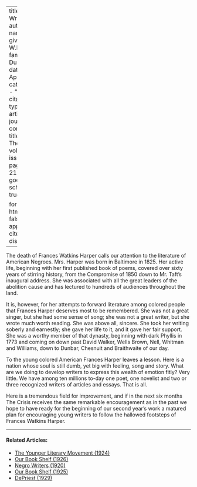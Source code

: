 
---
title: 'The Writer'
author:
  - name:
      given: W.E.B.
      family: Du Bois
date: Apr. 1911
categories: 
  - ""
citation: 
  type: article-journal
  container-title: The Crisis
  volume: 1
  issue: 6
  page: 20-21
google-scholar: true

format:
  html:
    toc: false
    appendix-cite-as: display
---



The death of Frances Watkins Harper calls our attention to the literature of American Negroes. Mrs. Harper was born in Baltimore in 1825. Her active life, beginning with her first published book of poems, covered over sixty years of stirring history, from the Compromise of 1850 down to Mr. Taft's inaugural address. She was associated with all the great leaders of the abolition cause and has lectured to hundreds of audiences throughout the land.

It is, however, for her attempts to forward literature among colored people that Frances Harper deserves most to be remembered. She was not a great singer, but she had some sense of song; she was not a great writer, but she wrote much worth reading. She was above all, sincere. She took
her writing soberly and earnestly; she gave her life to it, and it gave her fair support. She was a worthy member of that dynasty, beginning with dark Phyllis in 1773 and coming on down past David Walker, Wells Brown, Nell, Whitman and Williams, down to Dunbar, Chesnuit and Braithwaite of our day.

To the young colored American Frances Harper leaves a lesson. Here is a nation whose soul is still dumb, yet big with feeling, song and story. What are we doing to develop writers to express this wealth of emotion fitly? Very little. We have among ten millions to-day one poet, one novelist and two or three recognized writers of articles and essays. That is all.

Here is a tremendous field for improvement, and if in the next six months <span class="small-caps">The Crisis</span> receives the same remarkable encouragement as in the past we hope to have ready for the beginning of our second year's work a matured plan for encouraging young writers to follow the hallowed footsteps of Frances Watkins Harper.

<!-- Similar articles start here -->
<div  class="clear-wrap"></div>
<hr>
#### Related Articles:

* [The Younger Literary Movement (1924)](/Volumes/27/04/younger_movement.html)
* [Our Book Shelf (1926)](/Volumes/31/03/book_shelf.html)
* [Negro Writers (1920)](/Volumes/19/06/negro_writers.html)
* [Our Book Shelf (1925)](/Volumes/31/01/our_bookshelf.html)
* [DePriest (1929)](/Volumes/36/02/depriest.html)

<!-- Similar articles end here -->
